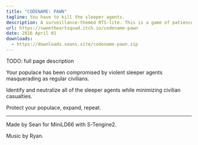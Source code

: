 ```yaml
---
title: "CODENAME: PAWN"
tagline: You have to kill the sleeper agents.
description: A surveillance-themed RTS-lite. This is a game of patience and attention to detail.
url: https://sweetheartsquad.itch.io/codename-pawn
date: 2016 April 01
downloads:
  - https://downloads.seans.site/codename-pawn.zip
---
```


TODO: full page description



Your populace has been compromised by violent sleeper agents masquerading as regular civilians.

Identify and neutralize all of the sleeper agents while minimizing civilian casualties.

Protect your populace, expand, repeat.

---

Made by Sean for MiniLD66 with S-Tengine2.

Music by Ryan.
